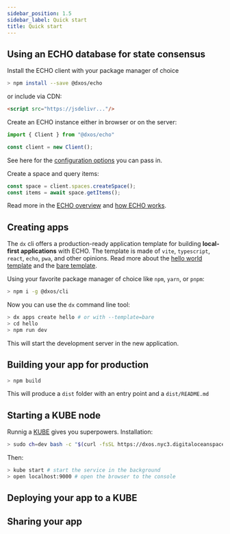 ```yaml
---
sidebar_position: 1.5
sidebar_label: Quick start
title: Quick start
---
```

## Using an ECHO database for state consensus
Install the ECHO client with your package manager of choice
```bash
> npm install --save @dxos/echo
```
or include via CDN:
```html
<script src="https://jsdelivr..."/>
```

Create an ECHO instance either in browser or on the server:
```ts
import { Client } from "@dxos/echo"

const client = new Client();
```
See here for the [configuration options](/config) you can pass in.

Create a space and query items:
```ts
const space = client.spaces.createSpace();
const items = await space.getItems();
```
Read more in the [ECHO overview](/docs/echo/overview) and [how ECHO works](/docs/echo/how-echo-works).

## Creating apps
The `dx` cli offers a production-ready application template for building **local-first applications** with ECHO. The template is made of `vite`, `typescript`, `react`, `echo`, `pwa`, and other opinions. Read more about the [hello world template](https://) and the [bare template](https://).

Using your favorite package manager of choice like `npm`, `yarn`, or `pnpm`:
```bash
> npm i -g @dxos/cli 
```
Now you can use the `dx` command line tool:
```bash
> dx apps create hello # or with --template=bare
> cd hello
> npm run dev
```
This will start the development server in the new application.

## Building your app for production
```bash
> npm build
```
This will produce a `dist` folder with an entry point and a `dist/README.md`

## Starting a KUBE node
Runnig a [KUBE](https://) gives you superpowers. Installation:
```bash
> sudo ch=dev bash -c "$(curl -fsSL https://dxos.nyc3.digitaloceanspaces.com/install.sh)"
```
Then:
```bash
> kube start # start the service in the background
> open localhost:9000 # open the browser to the console
```

## Deploying your app to a KUBE


## Sharing your app